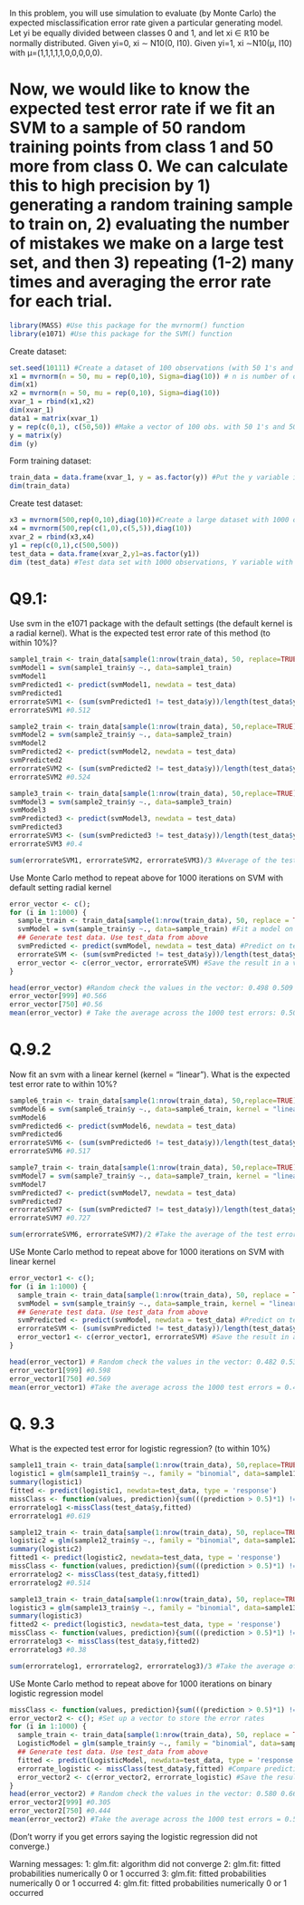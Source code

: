 In this problem, you will use simulation to evaluate (by Monte Carlo) the expected misclassification error rate given a particular generating model.  Let yi be equally divided between classes 0 and 1, and let xi ∈ ℝ10 be normally distributed. Given yi=0, xi ∼ N10(0, I10).  Given yi=1, xi ∼N10(μ, I10) with μ=(1,1,1,1,1,0,0,0,0,0).

Now, we would like to know the expected test error rate if we fit an SVM to a sample of 50 random training points from class 1 and 50 more from class 0.  We can calculate this to high precision by 1) generating a random training sample to train on, 2) evaluating the number of mistakes we make on a large test set, and then 3) repeating (1-2) many times and averaging the error rate for each trial.
=================================================================================
```r
library(MASS) #Use this package for the mvrnorm() function
library(e1071) #Use this package for the SVM() function
```

Create dataset:
```r
set.seed(10111) #Create a dataset of 100 observations (with 50 1's and 50 0's) with 10 predictors
x1 = mvrnorm(n = 50, mu = rep(0,10), Sigma=diag(10)) # n is number of obs., mu is vector mean, sigma is Identity matrix (variance-covariance)
dim(x1)
x2 = mvrnorm(n = 50, mu = rep(0,10), Sigma=diag(10))
xvar_1 = rbind(x1,x2)
dim(xvar_1)
data1 = matrix(xvar_1)
y = rep(c(0,1), c(50,50)) #Make a vector of 100 obs. with 50 1's and 50 0's
y = matrix(y)
dim (y)
```

Form training dataset:
```r
train_data = data.frame(xvar_1, y = as.factor(y)) #Put the y variable in with the X variables to form a training dataset
dim(train_data)
```

Create test dataset:
```r
x3 = mvrnorm(500,rep(0,10),diag(10))#Create a large dataset with 1000 observations for the test datset with 10 predictors
x4 = mvrnorm(500,rep(c(1,0),c(5,5)),diag(10))
xvar_2 = rbind(x3,x4)
y1 = rep(c(0,1),c(500,500))
test_data = data.frame(xvar_2,y1=as.factor(y1))
dim (test_data) #Test data set with 1000 observations, Y variable with 500 1's and 500 0's, and 10 X variables
```

Q9.1:
=====
Use svm in the e1071 package with the default settings (the default kernel is a radial kernel). What is the expected test error rate of this method (to within 10%)?

```r
sample1_train <- train_data[sample(1:nrow(train_data), 50, replace=TRUE),]
svmModel1 = svm(sample1_train$y ~., data=sample1_train)
svmModel1
svmPredicted1 <- predict(svmModel1, newdata = test_data)
svmPredicted1
errorrateSVM1 <- (sum(svmPredicted1 != test_data$y))/length(test_data$y)
errorrateSVM1 #0.512
```

```r
sample2_train <- train_data[sample(1:nrow(train_data), 50,replace=TRUE),]
svmModel2 = svm(sample2_train$y ~., data=sample2_train)
svmModel2
svmPredicted2 <- predict(svmModel2, newdata = test_data)
svmPredicted2
errorrateSVM2 <- (sum(svmPredicted2 != test_data$y))/length(test_data$y)
errorrateSVM2 #0.524
```

```r
sample3_train <- train_data[sample(1:nrow(train_data), 50,replace=TRUE),]
svmModel3 = svm(sample2_train$y ~., data=sample3_train)
svmModel3
svmPredicted3 <- predict(svmModel3, newdata = test_data)
svmPredicted3
errorrateSVM3 <- (sum(svmPredicted3 != test_data$y))/length(test_data$y)
errorrateSVM3 #0.4
```

```r
sum(errorrateSVM1, errorrateSVM2, errorrateSVM3)/3 #Average of the test errors for SVM = 0.4786667
```

Use Monte Carlo method to repeat above for 1000 iterations on SVM with default setting radial kernel
```r
error_vector <- c();
for (i in 1:1000) {
  sample_train <- train_data[sample(1:nrow(train_data), 50, replace = TRUE),] # Generate traning data
  svmModel = svm(sample_train$y ~., data=sample_train) #Fit a model on trainning data
  ## Generate test data. Use test_data from above
  svmPredicted <- predict(svmModel, newdata = test_data) #Predict on test data
  errorrateSVM <- (sum(svmPredicted != test_data$y))/length(test_data$y) #Compare prediction with y
  error_vector <- c(error_vector, errorrateSVM) #Save the result in a vector
}

head(error_vector) #Random check the values in the vector: 0.498 0.509 0.280 0.538 0.397 0.549
error_vector[999] #0.566
error_vector[750] #0.56
mean(error_vector) # Take the average across the 1000 test errors: 0.50025
```

Q.9.2
======
Now fit an svm with a linear kernel (kernel = "linear"). What is the expected test error rate to within 10%?

```r
sample6_train <- train_data[sample(1:nrow(train_data), 50,replace=TRUE),]
svmModel6 = svm(sample6_train$y ~., data=sample6_train, kernel = "linear")
svmModel6
svmPredicted6 <- predict(svmModel6, newdata = test_data)
svmPredicted6
errorrateSVM6 <- (sum(svmPredicted6 != test_data$y))/length(test_data$y)
errorrateSVM6 #0.517
```

```r
sample7_train <- train_data[sample(1:nrow(train_data), 50,replace=TRUE),]
svmModel7 = svm(sample7_train$y ~., data=sample7_train, kernel = "linear")
svmModel7
svmPredicted7 <- predict(svmModel7, newdata = test_data)
svmPredicted7
errorrateSVM7 <- (sum(svmPredicted7 != test_data$y))/length(test_data$y)
errorrateSVM7 #0.727
```

```r
sum(errorrateSVM6, errorrateSVM7)/2 #Take the average of the test errors for SVM models with linear kernel = 0.622
```

USe Monte Carlo method to repeat above for 1000 iterations on SVM with linear kernel
```r
error_vector1 <- c();
for (i in 1:1000) {
  sample_train <- train_data[sample(1:nrow(train_data), 50, replace = TRUE),] #Generate traning data
  svmModel = svm(sample_train$y ~., data=sample_train, kernel = "linear") #Fit a model on trainning data
  ## Generate test data. Use test_data from above
  svmPredicted <- predict(svmModel, newdata = test_data) #Predict on test data
  errorrateSVM <- (sum(svmPredicted != test_data$y))/length(test_data$y) #Compare prediction with y
  error_vector1 <- c(error_vector1, errorrateSVM) #Save the result in a vector
}

head(error_vector1) # Random check the values in the vector: 0.482 0.530 0.341 0.600 0.593 0.311
error_vector1[999] #0.598
error_vector1[750] #0.569
mean(error_vector1) #Take the average across the 1000 test errors = 0.49962
```

Q. 9.3
======
What is the expected test error for logistic regression? (to within 10%)

```r
sample11_train <- train_data[sample(1:nrow(train_data), 50,replace=TRUE),]
logistic1 = glm(sample11_train$y ~., family = "binomial", data=sample11_train)
summary(logistic1)                          
fitted <- predict(logistic1, newdata=test_data, type = 'response')
missClass <- function(values, prediction){sum(((prediction > 0.5)*1) != values)/length(values)}
errorratelog1 <-missClass(test_data$y,fitted)
errorratelog1 #0.619
```

```r
sample12_train <- train_data[sample(1:nrow(train_data), 50, replace=TRUE),]
logistic2 = glm(sample12_train$y ~., family = "binomial", data=sample12_train)
summary(logistic2)                          
fitted1 <- predict(logistic2, newdata=test_data, type = 'response')
missClass <- function(values, prediction){sum(((prediction > 0.5)*1) != values)/length(values)}
errorratelog2 <- missClass(test_data$y,fitted1)
errorratelog2 #0.514
```

```r
sample13_train <- train_data[sample(1:nrow(train_data), 50, replace=TRUE),]
logistic3 = glm(sample13_train$y ~., family = "binomial", data=sample13_train)
summary(logistic3)                          
fitted2 <- predict(logistic3, newdata=test_data, type = 'response')
missClass <- function(values, prediction){sum(((prediction > 0.5)*1) != values)/length(values)}
errorratelog3 <- missClass(test_data$y,fitted2)
errorratelog3 #0.38
```

```r
sum(errorratelog1, errorratelog2, errorratelog3)/3 #Take the average of the test errors for binary logistic = 0.5043333
```

USe Monte Carlo method to repeat above for 1000 iterations on binary logistic regression model

```r
missClass <- function(values, prediction){sum(((prediction > 0.5)*1) != values)/length(values)} #Use a function for missclassification error rate
error_vector2 <- c(); #Set up a vector to store the error rates 
for (i in 1:1000) {
  sample_train <- train_data[sample(1:nrow(train_data), 50, replace = TRUE),] #Generate traning data
  LogisticModel = glm(sample_train$y ~., family = "binomial", data=sample_train) #Fit a model on trainning data
  ## Generate test data. Use test_data from above
  fitted <- predict(LogisticModel, newdata=test_data, type = 'response') #Predict on test data
  errorrate_logistic <- missClass(test_data$y,fitted) #Compare prediction with y
  error_vector2 <- c(error_vector2, errorrate_logistic) #Save the result in a vector
}
head(error_vector2) # Random check the values in the vector: 0.580 0.662 0.460 0.560 0.605 0.519
error_vector2[999] #0.305
error_vector2[750] #0.444
mean(error_vector2) #Take the average across the 1000 test errors = 0.501163
```

(Don't worry if you get errors saying the logistic regression did not converge.)

Warning messages:
1: glm.fit: algorithm did not converge 
2: glm.fit: fitted probabilities numerically 0 or 1 occurred 
3: glm.fit: fitted probabilities numerically 0 or 1 occurred 
4: glm.fit: fitted probabilities numerically 0 or 1 occurred